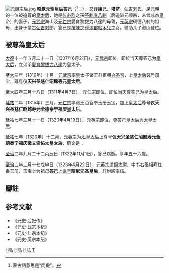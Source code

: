 {{distinguish|妲己}}
[[File:元順宗后.jpg|thumb]]
'''昭獻元聖皇后答己'''（{{mong|m=ᠲᠠᠵᠢ|Ppp=taǰi}}<ref>蒙古語意思是“閃緞”。</ref>；{{bd|約1266年||1322年|11月1日|catIdx=H}}），又译'''妲己'''、'''塔济'''，[[弘吉剌|弘吉剌]]氏，是[[元朝|元朝]]的一位被追尊的[[皇太后|皇太后]]，她是[[忽必烈|忽必烈]]之孫[[答剌麻八剌|答剌麻八剌]]（后追谥元顺宗，未曾成為皇帝）的妻子，[[元武宗|元武宗]]海山及[[元仁宗|元仁宗]]愛育黎拔力八達的母親，[[元英宗|元英宗]]硕德八剌的祖母，出身于蒙古[[弘吉剌|弘吉剌]]部，答己是[[按陳|按陳]]之孫[[渾都帖木兒|渾都帖木兒]]之女。辅助儿子海山登位。

== 被尊為皇太后 ==
[[大德_(元朝)|大德]]十一年五月二十一日（1307年6月21日），[[元武宗|元武宗]]即位，即位当天尊答己为[[皇太后|皇太后]]，立弟弟[[元仁宗|愛育黎拔力八達]]为皇太子。

[[至大|至大]]三年（1310年）十月，[[元武宗|元武宗]]率皇太子诸王群臣朝[[兴圣宫|兴圣宫]]，上[[皇太后|皇太后]]尊号册宝，尊号'''仪天兴圣慈仁昭懿寿元皇太后'''。

[[至大|至大]]四年三月十八日（1311年4月7日），[[元仁宗|元仁宗]]即位，即位当天尊答己为[[皇太后|皇太后]]。

[[延祐|延祐]]二年（1315年）三月，[[元仁宗|元仁宗]]率诸王百官奉玉册玉宝，加上[[皇太后|皇太后]]尊号'''仪天兴圣慈仁昭懿寿元全德泰宁福庆皇太后'''。

[[延祐|延祐]]七年三月十一日（1320年4月19日），[[元英宗|元英宗]]即位，尊答己[[皇太后|皇太后]]为[[太皇太后|太皇太后]]。

[[延祐|延祐]]七年（1320年）十二月，[[元英宗|元英宗]]为[[太皇太后|太皇太后]]上尊号'''仪天兴圣慈仁昭懿寿元全德泰宁福庆徽文崇佑太皇太后'''，册文是：

{{quote|王政之先，无以加孝，人伦之本，莫大尊亲。肆予临御之初，首举推崇之典。恭惟太皇太后陛下，仁施溥博，明烛幽之微。爰自居渊潜之宫，已有母天下之望。方武宗之北狩，适成庙之宾天。旋克振于乾纲，谅再安于宗祏。虽有在躬之历数，实司创业之艰难。仪式表于慈闱，动协谋于先帝。莫究补天之妙，允如扶日之升。位履至尊，两翼成于圣子；嗣登大宝，复拥佑于眇躬。矧德迈涂山，功高文母。是宜加于四字，式益衍于徽称。谨奉玉册玉宝，加上尊号曰仪天兴圣慈仁昭懿寿元全德泰宁福庆徽文崇佑太皇太后。於戏！兹虽涉于强名，庶庸申于善颂。九州四海，养未足于孝心；万岁千秋，愿永膺于寿祉。}}

[[至治_(元朝)|至治]]二年九月二十二丙辰日（1322年11月1日），答己病逝。享年五十六歲。

[[至治_(元朝)|至治]]三年三月十七戊申日（1323年4月22日），[[元英宗|元英宗]]遣摄太尉、中书右丞相拜住奉玉册、玉宝上为祖母'''答己'''上[[谥号|谥号]]'''昭献元圣皇后'''，升祔顺宗庙。

== 腳註 ==
{{reflist}}

== 参考文献 ==
*《元史·后妃传》
*《元史·武宗本纪》
*《元史·仁宗本纪》
*《元史·英宗本纪》

{{元朝皇后}}
[[Category:元朝皇太后|H弘]]
[[Category:元朝太皇太后|H弘]]
[[Category:元朝追封皇后|H弘]]
[[Category:弘吉剌氏|T]]